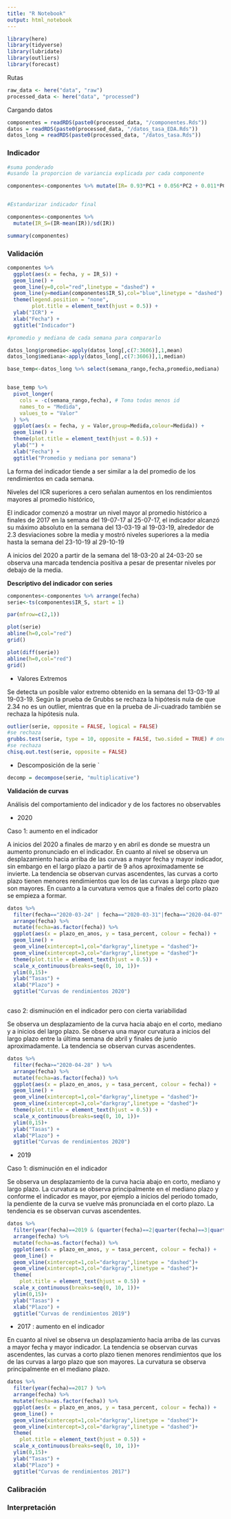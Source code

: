 ```yaml
---
title: "R Notebook"
output: html_notebook
---
```


```r
library(here)
library(tidyverse)
library(lubridate)
library(outliers)
library(forecast)

```

Rutas

```r
raw_data <- here("data", "raw")
processed_data <- here("data", "processed")

```

Cargando datos

```r
componentes = readRDS(paste0(processed_data, "/componentes.Rds"))
datos = readRDS(paste0(processed_data, "/datos_tasa_EDA.Rds"))
datos_long = readRDS(paste0(processed_data, "/datos_tasa.Rds"))

```



### Indicador

```r

#suma ponderado
#usando la proporcion de variancia explicada por cada componente

componentes<-componentes %>% mutate(IR= 0.93*PC1 + 0.056*PC2 + 0.011*PC3)


#Estandarizar indicador final

componentes<-componentes %>% 
  mutate(IR_S=(IR-mean(IR))/sd(IR))

summary(componentes)

```



### Validación 


```r

componentes %>%
  ggplot(aes(x = fecha, y = IR_S)) +
  geom_line() +
  geom_line(y=0,col="red",linetype = "dashed") +
  geom_line(y=median(componentes$IR_S),col="blue",linetype = "dashed") +
  theme(legend.position = "none",
        plot.title = element_text(hjust = 0.5)) +
  ylab("ICR") +
  xlab("Fecha") +
  ggtitle("Indicador")


```

```r

#promedio y mediana de cada semana para compararlo

datos_long$promedio<-apply(datos_long[,c(7:3606)],1,mean)
datos_long$mediana<-apply(datos_long[,c(7:3606)],1,median)

base_temp<-datos_long %>% select(semana_rango,fecha,promedio,mediana)


base_temp %>%
  pivot_longer( 
    cols = -c(semana_rango,fecha), # Toma todas menos id
    names_to = "Medida",
    values_to = "Valor"
  ) %>% 
  ggplot(aes(x = fecha, y = Valor,group=Medida,colour=Medida)) +
  geom_line() +
  theme(plot.title = element_text(hjust = 0.5)) +
  ylab("") +
  xlab("Fecha") +
  ggtitle("Promedio y mediana por semana")


```



La forma del indicador tiende a ser similar a la del promedio de los rendimientos en cada semana.

Niveles del ICR superiores a cero señalan aumentos en los rendimientos mayores al promedio histórico,

El indicador comenzó a mostrar un nivel mayor al promedio histórico a finales de 2017 en la semana del 19-07-17 al 25-07-17, el indicador alcanzó su máximo absoluto en la semana del 13-03-19 al 19-03-19, alrededor de 2.3 desviaciones sobre la media y mostró niveles superiores a la media hasta la semana del 23-10-19 al 29-10-19


A inicios del 2020 a partir de la semana del 18-03-20 al 24-03-20 se observa una marcada tendencia positiva a pesar de presentar niveles por debajo de la media.



**Descriptivo del indicador con series**

```r
componentes<-componentes %>% arrange(fecha)
serie<-ts(componentes$IR_S, start = 1)

par(mfrow=c(2,1))

plot(serie)
abline(h=0,col="red")
grid()

plot(diff(serie))
abline(h=0,col="red")
grid()
```



- Valores Extremos

Se detecta un posible valor extremo obtenido en la semana del 13-03-19 al 19-03-19. Según la prueba de Grubbs se rechaza la hipótesis nula de que 2.34 no es un outlier, mientras que en la prueba de Ji-cuadrado también se rechaza la hipótesis nula. 


```r
outlier(serie, opposite = FALSE, logical = FALSE)
#se rechaza
grubbs.test(serie, type = 10, opposite = FALSE, two.sided = TRUE) # one outlier
#se rechaza
chisq.out.test(serie, opposite = FALSE)

```



- Descomposición de la serie
`
```r
decomp = decompose(serie, "multiplicative")
```














**Validación de curvas**


Análisis del comportamiento del indicador y de los factores no observables 


- 2020

Caso 1: aumento en el indicador

A inicios del 2020 a finales de marzo y en abril es donde se muestra un aumento pronunciado en el indicador.
En cuanto al nivel se observa un desplazamiento hacia arriba de las curvas a mayor fecha y mayor indicador, sin embargo en el largo plazo a partir de 9 años aproximadamente se invierte.
La tendencia se observan curvas ascendentes, las curvas a corto plazo tienen menores rendimientos que los de las curvas a largo plazo que son mayores. En cuanto a la curvatura vemos que a finales del corto plazo se empieza a formar.


```r

datos %>%
  filter(fecha=="2020-03-24" | fecha=="2020-03-31"|fecha=="2020-04-07" | fecha=="2020-04-21"  ) %>% 
  arrange(fecha) %>% 
  mutate(fecha=as.factor(fecha)) %>% 
  ggplot(aes(x = plazo_en_anos, y = tasa_percent, colour = fecha)) +
  geom_line() +
  geom_vline(xintercept=1,col="darkgray",linetype = "dashed")+
  geom_vline(xintercept=3,col="darkgray",linetype = "dashed")+
  theme(plot.title = element_text(hjust = 0.5)) +
  scale_x_continuous(breaks=seq(0, 10, 1))+
  ylim(0,15)+
  ylab("Tasas") +
  xlab("Plazo") +
  ggtitle("Curvas de rendimientos 2020")



```


caso 2: disminución en el indicador pero con cierta variabilidad


Se observa un desplazamiento de la curva hacia abajo en el corto, mediano y a inicios del largo plazo. Se observa una mayor curvatura a inicios del largo plazo entre la última semana de abril y finales de junio aproximadamente. La tendencia se observan curvas ascendentes.


```r

datos %>%
  filter(fecha>="2020-04-28" ) %>% 
  arrange(fecha) %>% 
  mutate(fecha=as.factor(fecha)) %>% 
  ggplot(aes(x = plazo_en_anos, y = tasa_percent, colour = fecha)) +
  geom_line() +
  geom_vline(xintercept=1,col="darkgray",linetype = "dashed")+
  geom_vline(xintercept=3,col="darkgray",linetype = "dashed")+
  theme(plot.title = element_text(hjust = 0.5)) +
  scale_x_continuous(breaks=seq(0, 10, 1))+
  ylim(0,15)+
  ylab("Tasas") +
  xlab("Plazo") +
  ggtitle("Curvas de rendimientos 2020")


```




- 2019

Caso 1: disminución en el indicador


Se observa un desplazamiento de la curva hacia abajo en corto, mediano y largo plazo. La curvatura se observa principalmente en el mediano plazo y  conforme el indicador es mayor, por ejemplo a inicios del periodo tomado, la pendiente de la curva se vuelve más pronunciada en el corto plazo. La tendencia es se observan curvas ascendentes.


```r

datos %>%
  filter(year(fecha)==2019 & (quarter(fecha)==2|quarter(fecha)==3|quarter(fecha)==4 ) ) %>% 
  arrange(fecha) %>% 
  mutate(fecha=as.factor(fecha)) %>% 
  ggplot(aes(x = plazo_en_anos, y = tasa_percent, colour = fecha)) +
  geom_line() +
  geom_vline(xintercept=1,col="darkgray",linetype = "dashed")+
  geom_vline(xintercept=3,col="darkgray",linetype = "dashed")+
  theme(
    plot.title = element_text(hjust = 0.5)) +
  scale_x_continuous(breaks=seq(0, 10, 1))+
  ylim(0,15)+
  ylab("Tasas") +
  xlab("Plazo") +
  ggtitle("Curvas de rendimientos 2019")

```



- 2017 : aumento en el indicador

En cuanto al nivel se observa un desplazamiento hacia arriba de las curvas a mayor fecha y mayor indicador.
La tendencia se observan curvas ascendentes, las curvas a corto plazo tienen menores rendimientos que los de las curvas a largo plazo que son mayores. La curvatura se observa principalmente en el mediano plazo.

```r

datos %>%
  filter(year(fecha)==2017 ) %>% 
  arrange(fecha) %>% 
  mutate(fecha=as.factor(fecha)) %>% 
  ggplot(aes(x = plazo_en_anos, y = tasa_percent, colour = fecha)) +
  geom_line() +
  geom_vline(xintercept=1,col="darkgray",linetype = "dashed")+
  geom_vline(xintercept=3,col="darkgray",linetype = "dashed")+
  theme(
    plot.title = element_text(hjust = 0.5)) +
  scale_x_continuous(breaks=seq(0, 10, 1))+
  ylim(0,15)+
  ylab("Tasas") +
  xlab("Plazo") +
  ggtitle("Curvas de rendimientos 2017")

```





### Calibración


### Interpretación








